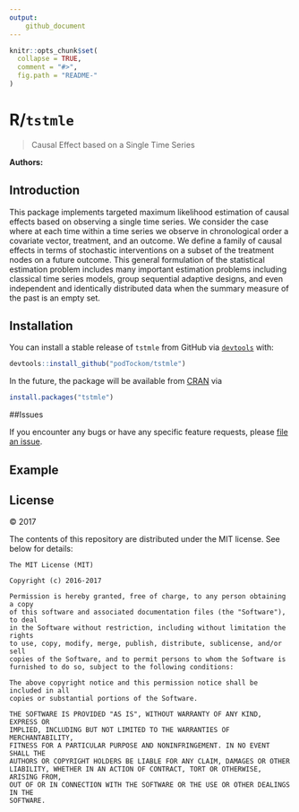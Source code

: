 ```yaml
---
output: 
    github_document
---
```


<!-- README.md is generated from README.Rmd. Please edit that file -->

```r
knitr::opts_chunk$set(
  collapse = TRUE,
  comment = "#>",
  fig.path = "README-"
)
```

# R/`tstmle`

> Causal Effect based on a Single Time Series

__Authors:__ 

## Introduction

This package implements targeted maximum likelihood estimation of causal effects based on observing a single time series. We consider the case where at each time within a time series we observe in chronological order a covariate vector, treatment, and an outcome. We define a family of causal effects in terms of stochastic interventions on a subset of the treatment nodes on a future outcome. This general formulation of the statistical estimation problem includes many important estimation problems including classical time series models, group sequential adaptive designs, and even independent and identically distributed data when the summary measure of the past is an empty set. 

## Installation

You can install a stable release of `tstmle` from GitHub via
[`devtools`](https://www.rstudio.com/products/rpackages/devtools/) with:

```r
devtools::install_github("podTockom/tstmle")
```

In the future, the package will be available from [CRAN](https://cran.r-project.org/) via

```r
install.packages("tstmle")
```

##Issues

If you encounter any bugs or have any specific feature requests, please [file an issue](https://github.com/podTockom/tstmle/issues).

## Example

## License
&copy; 2017 

The contents of this repository are distributed under the MIT license. See
below for details:
```
The MIT License (MIT)

Copyright (c) 2016-2017 

Permission is hereby granted, free of charge, to any person obtaining a copy
of this software and associated documentation files (the "Software"), to deal
in the Software without restriction, including without limitation the rights
to use, copy, modify, merge, publish, distribute, sublicense, and/or sell
copies of the Software, and to permit persons to whom the Software is
furnished to do so, subject to the following conditions:

The above copyright notice and this permission notice shall be included in all
copies or substantial portions of the Software.

THE SOFTWARE IS PROVIDED "AS IS", WITHOUT WARRANTY OF ANY KIND, EXPRESS OR
IMPLIED, INCLUDING BUT NOT LIMITED TO THE WARRANTIES OF MERCHANTABILITY,
FITNESS FOR A PARTICULAR PURPOSE AND NONINFRINGEMENT. IN NO EVENT SHALL THE
AUTHORS OR COPYRIGHT HOLDERS BE LIABLE FOR ANY CLAIM, DAMAGES OR OTHER
LIABILITY, WHETHER IN AN ACTION OF CONTRACT, TORT OR OTHERWISE, ARISING FROM,
OUT OF OR IN CONNECTION WITH THE SOFTWARE OR THE USE OR OTHER DEALINGS IN THE
SOFTWARE.
```
